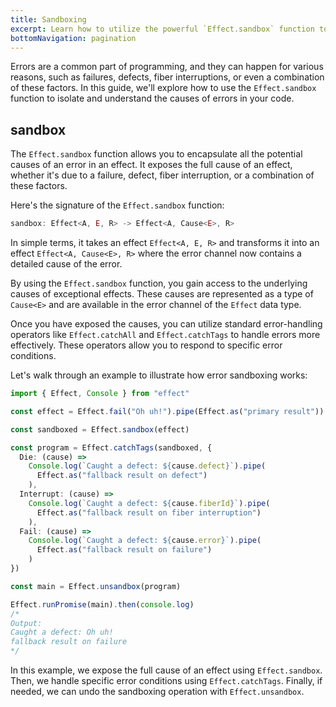 ```yaml
---
title: Sandboxing
excerpt: Learn how to utilize the powerful `Effect.sandbox` function to encapsulate and understand the causes of errors in your code. This guide explores error sandboxing, allowing you to expose detailed causes of errors, and demonstrates how to handle specific error conditions effectively using standard error-handling operators like `Effect.catchAll` and `Effect.catchTags`.
bottomNavigation: pagination
---
```


Errors are a common part of programming, and they can happen for various reasons, such as failures, defects, fiber interruptions, or even a combination of these factors. In this guide, we'll explore how to use the `Effect.sandbox` function to isolate and understand the causes of errors in your code.

## sandbox

The `Effect.sandbox` function allows you to encapsulate all the potential causes of an error in an effect. It exposes the full cause of an effect, whether it's due to a failure, defect, fiber interruption, or a combination of these factors.

Here's the signature of the `Effect.sandbox` function:

```ts
sandbox: Effect<A, E, R> -> Effect<A, Cause<E>, R>
```

In simple terms, it takes an effect `Effect<A, E, R>` and transforms it into an effect `Effect<A, Cause<E>, R>` where the error channel now contains a detailed cause of the error.

By using the `Effect.sandbox` function, you gain access to the underlying causes of exceptional effects. These causes are represented as a type of `Cause<E>` and are available in the error channel of the `Effect` data type.

Once you have exposed the causes, you can utilize standard error-handling operators like `Effect.catchAll` and `Effect.catchTags` to handle errors more effectively. These operators allow you to respond to specific error conditions.

Let's walk through an example to illustrate how error sandboxing works:

```ts twoslash
import { Effect, Console } from "effect"

const effect = Effect.fail("Oh uh!").pipe(Effect.as("primary result"))

const sandboxed = Effect.sandbox(effect)

const program = Effect.catchTags(sandboxed, {
  Die: (cause) =>
    Console.log(`Caught a defect: ${cause.defect}`).pipe(
      Effect.as("fallback result on defect")
    ),
  Interrupt: (cause) =>
    Console.log(`Caught a defect: ${cause.fiberId}`).pipe(
      Effect.as("fallback result on fiber interruption")
    ),
  Fail: (cause) =>
    Console.log(`Caught a defect: ${cause.error}`).pipe(
      Effect.as("fallback result on failure")
    )
})

const main = Effect.unsandbox(program)

Effect.runPromise(main).then(console.log)
/*
Output:
Caught a defect: Oh uh!
fallback result on failure
*/
```

In this example, we expose the full cause of an effect using `Effect.sandbox`. Then, we handle specific error conditions using `Effect.catchTags`. Finally, if needed, we can undo the sandboxing operation with `Effect.unsandbox`.
